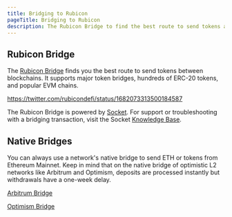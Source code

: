 ```yaml
---
title: Bridging to Rubicon
pageTitle: Bridging to Rubicon
description: The Rubicon Bridge to find the best route to send tokens across chains
---
```


## Rubicon Bridge

The [Rubicon Bridge](https://app.rubicon.finance/bridge) finds you the best route to send tokens between blockchains. It supports major token bridges, hundreds of ERC-20 tokens, and popular EVM chains.

https://twitter.com/rubicondefi/status/1682073313500184587

The Rubicon Bridge is powered by [Socket](https://socket.tech/). For support or troubleshooting with a bridging transaction, visit the Socket [Knowledge Base](https://socketdottech.zendesk.com/hc/en-us).

## Native Bridges

You can always use a network's native bridge to send ETH or tokens from Ethereum Mainnet. Keep in mind that on the native bridge of optimistic L2 networks like Arbitrum and Optimism, deposits are processed instantly but withdrawals have a one-week delay.

[Arbitrum Bridge](https://bridge.arbitrum.io/)

[Optimism Bridge](https://app.optimism.io/bridge/)
